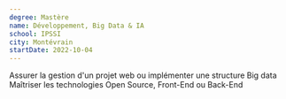 ```yaml
---
degree: Mastère
name: Développement, Big Data & IA
school: IPSSI
city: Montévrain
startDate: 2022-10-04
---
```


Assurer la gestion d'un projet web ou implémenter une structure Big data
Maîtriser les technologies Open Source, Front-End ou Back-End
